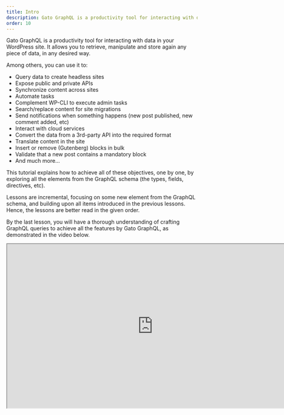 ```yaml
---
title: Intro
description: Gato GraphQL is a productivity tool for interacting with data in your WordPress site. You can think of it as a Swiss Army knife for dealing with data in a WordPress site, as it allows to retrieve, manipulate and store again any piece of data, in any desired way.
order: 10
---
```


Gato GraphQL is a productivity tool for interacting with data in your WordPress site. It allows you to retrieve, manipulate and store again any piece of data, in any desired way.

Among others, you can use it to:

- Query data to create headless sites
- Expose public and private APIs
- Synchronize content across sites
- Automate tasks
- Complement WP-CLI to execute admin tasks
- Search/replace content for site migrations
- Send notifications when something happens (new post published, new comment added, etc)
- Interact with cloud services
- Convert the data from a 3rd-party API into the required format
- Translate content in the site
- Insert or remove (Gutenberg) blocks in bulk
- Validate that a new post contains a mandatory block
- And much more...

This tutorial explains how to achieve all of these objectives, one by one, by exploring all the elements from the GraphQL schema (the types, fields, directives, etc).

Lessons are incremental, focusing on some new element from the GraphQL schema, and building upon all items introduced in the previous lessons. Hence, the lessons are better read in the given order.

By the last lesson, you will have a thorough understanding of crafting GraphQL queries to achieve all the features by Gato GraphQL, as demonstrated in the video below.

<div className="aspect-video">
  <iframe
    className="w-full h-full"
    src="https://www.youtube.com/embed/uabFL_CoEWo"
    title="Introduction to Gato GraphQL"
    width="768"
    height="432"
    allow="accelerometer; autoplay; clipboard-write; encrypted-media; gyroscope; picture-in-picture; web-share"
    allowFullScreen
  >
  </iframe>
</div>
